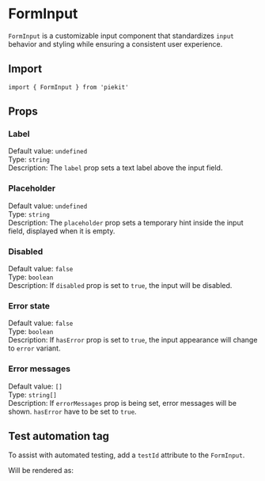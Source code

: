 


<Meta of={FormInputStories} />

# FormInput

`FormInput` is a customizable input component that standardizes `input` behavior and styling while ensuring a consistent user experience.

## Import

```tsx
import { FormInput } from 'piekit'
```

## Props

### Label

Default value: `undefined`\
Type: `string`\
Description: The `label` prop sets a text label above the input field.

<Canvas of={FormInputStories.LabelOnly} />

### Placeholder

Default value: `undefined`\
Type: `string`\
Description: The `placeholder` prop sets a temporary hint inside the input field, displayed when it is empty.

<Canvas of={FormInputStories.PlaceholderOnly} />

### Disabled

Default value: `false`\
Type: `boolean`\
Description: If `disabled` prop is set to `true`, the input will be disabled.

<Canvas of={FormInputStories.Disabled} />

### Error state

Default value: `false`\
Type: `boolean`\
Description: If `hasError` prop is set to `true`, the input appearance will change to `error` variant.

<Canvas of={FormInputStories.ErrorStateWithoutMessage} />

### Error messages

Default value: `[]`\
Type: `string[]`\
Description: If `errorMessages` prop is being set, error messages will be shown. `hasError` have to be set to `true`.

<Canvas of={FormInputStories.ErrorStateWithMessage} />

## Test automation tag

To assist with automated testing, add a `testId` attribute to the `FormInput`.

<Canvas of={FormInputStories.WithTA} />

Will be rendered as:

```html
<div data-testid="name-form-ta-form">
    <label data-testid="name-form-ta-label">Name</label>
    <input placeholder="Enter name" data-testid="name-form-ta-input">
    <p data-testid="name-form-ta-error-msg-0">Field required</p>
</div>
```